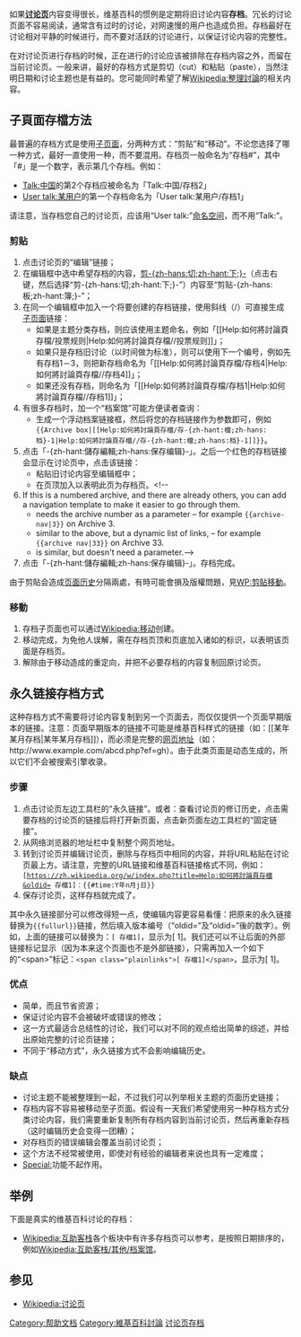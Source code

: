 {{Wikipedia how to|H:ARC|WP:ARCHIVE|WP:AATP|WP:存檔}}
如果'''[[Wikipedia:讨论页|讨论页]]'''内容变得很长，维基百科的惯例是定期将旧讨论内容'''存档'''。冗长的讨论页面不容易阅读，通常含有过时的讨论，对网速慢的用户也造成负担。存档最好在讨论相对平静的时候进行，而不要对活跃的讨论进行，以保证讨论内容的完整性。

在对讨论页进行存档的时候，正在进行的讨论应该被排除在存档内容之外，而留在当前讨论页。一般来讲，最好的存档方式是剪切（cut）和粘贴（paste），当然注明日期和讨论主题也是有益的。您可能同时希望了解[[Wikipedia:整理討論|Wikipedia:整理討論]]的相关内容。

==子頁面存檔方法==
最普遍的存档方式是使用[[Wikipedia:子页面|子页面]]，分两种方式：“剪贴”和“移动”。不论您选择了哪一种方式，最好一直使用一种，而不要混用。存档页一般命名为“存档#”，其中「#」是一个数字，表示第几个存档。例如：
*[[Talk:中国|Talk:中国]]的第2个存档应被命名为「Talk:中国/存档2」
*[[User_talk:某用户|User talk:某用户]]的第一个存档命名为「User talk:某用户/存档1」
请注意，当存档您自己的讨论页，应该用“User talk:”[[Wikipedia:命名空间|命名空间]]，而不用“Talk:”。

===剪贴===
#点击讨论页的“编辑”链接；
#在编辑框中选中希望存档的内容，[[剪下、复制、贴上|剪-{zh-hans:切;zh-hant:下;}-]]（点击右键，然后选择“剪-{zh-hans:切;zh-hant:下;}-”）内容至“剪贴-{zh-hans:板;zh-hant:簿;}-”；
#在同一个编辑框中加入一个将要创建的存档链接，使用斜线（/）可直接生成[[Wikipedia:子页面|子页面]]链接：
#*如果是主题分类存档，则应该使用主题命名，例如「<nowiki>[[Help:如何將討論頁存檔/</nowiki>投票规则<nowiki>|Help:如何將討論頁存檔//</nowiki>投票规则<nowiki>]]</nowiki>」；
#*如果只是存档旧讨论（以时间做为标准），则可以使用下一个编号，例如先有存档1－3，则把新存档命名为「<nowiki>[[Help:如何將討論頁存檔/</nowiki>存档4<nowiki>|Help:如何將討論頁存檔//</nowiki>存档4<nowiki>]]</nowiki>」；
#*如果还没有存档，则命名为「<nowiki>[[Help:如何將討論頁存檔/</nowiki>存档1<nowiki>|Help:如何將討論頁存檔//</nowiki>存档1<nowiki>]]</nowiki>」；
#有很多存档时，加一个“档案馆”可能方便读者查询：
#*<code>{{tl|Archive box}}</code>生成一个浮动档案链接框，然后将您的存档链接作为参数即可，例如<code><nowiki>{{Archive box|[[Help:如何將討論頁存檔/</nowiki>存-{zh-hant:檔;zh-hans:档}-<nowiki>1|Help:如何將討論頁存檔//</nowiki>存-{zh-hant:檔;zh-hans:档}-<nowiki>1]]}}</nowiki></code>。
#点击「-{zh-hant:儲存編輯;zh-hans:保存编辑}-」。之后一个红色的存档链接会显示在讨论页中，点击该链接：
#*粘贴旧讨论内容至编辑框中；
#*在页顶加入<code>{{tl|Talkarchive}}</code>以表明此页为存档页。<!--
#If this is a numbered archive, and there are already others, you can add a navigation template to make it easier to go through them.
#*<tt>'''{{tl|archive-nav}}'''</tt> needs the archive number as a parameter – for example <tt><nowiki>{{archive-nav|3}}</nowiki></tt> on Archive 3.
#*<tt>'''{{tl|archive nav}}'''</tt> similar to the above, but a dynamic list of links, – for example <tt><nowiki>{{archive nav|33}}</nowiki></tt> on Archive 33.
#*<tt>'''{{tl|atn}}'''</tt> is similar, but doesn't need a parameter.-->
#点击「-{zh-hant:儲存編輯;zh-hans:保存编辑}-」。存档完成。

由于剪貼会造成[[Wikipedia:页面历史|页面历史]]分隔兩處，有時可能會損及版權問題，見[[WP:剪貼移動|WP:剪貼移動]]。
<!--
====剪贴的優點====
*Discussions can be archived by topic, rather than chronologically. This may be appropriate on talk pages where certain topics have a tendency to come up again and again, and it is convenient to have all past discussion on an issue in one location. Archiving by topic is usually less appropriate for personal user talk pages.
*Unlike the [[#Permanent_link_archives_method|permanent link archiving method]], the archive can be edited for clarity. For instance, headers can be renamed to be more helpful, unsigned comments can be noted, irrelevant comments can be moved to a more appropriate place, chit chat can be removed, etc. (However, this kind of editing might be considered a mild form of [[Wikipedia:Refactoring_talk_pages|refactoring]].)
*The links used throughout the discussions remain indexed within Wikipedia. This may also be a disadvantage, as 'what links here' is often clogged with archives and user talk pages.
*Editors who have the article on their watch list will not have the archived talk page put on their watchlist, which happens when talk pages are archived by moving them.
*Unlike the [[#move_procedure|move procedure]] it does not reset the history of the page.

====剪貼的缺點====
*Unlike the [[#Permanent_link_archives_method|permanent link archiving method]], new users may accidentally reply to inactive discussions, and the page is open to vandalism.
*This method assumes good faith edits by the person creating the archive. When that trust breaks down, without the edit history on the archive page, it can be very complicated to prove that the archive is a genuine copy of the information being archived from the current talk page [http://en.wikipedia.org/w/index.php?title=Talk%3ABombing_of_Dresden_in_World_War_II%2FArchive_8&diff=10373037&oldid=10371033].
*Unlike the [[#move_procedure|move procedure]] archives are not automatically added to the watchlists of the editors already watching the main discussion page.
-->

===移動===
#存档子页面也可以通过[[Wikipedia:移动|Wikipedia:移动]]创建。
#移动完成，为免他人误解，需在存档页顶和页底加入诸如<code>{{tl|Talkarchive}}</code>的标识，以表明该页面是存档页。
#解除由于移动造成的重定向，并把不必要存档的内容复制回原讨论页。
<!--
=== Automated archival ===
[[User:Werdnabot|Werdnabot]] can create cut-and-paste archives for any discussion page (one that has "talk" in the namespace), by moving sections to a subpage when they have recieved no comments for a specified period of time. This should '''not''' be used on article talk pages; however, you are free to use it to archive [[Special:Mytalk|your own talk page]]. See [[User:Werdnabot/Archiver/Howto|User:Werdnabot/Archiver/Howto]] for instructions on setting this up.
-->

== 永久链接存档方式 ==
这种存档方式不需要将讨论内容复制到另一个页面去，而仅仅提供一个页面早期版本的链接。注意：页面早期版本的链接不可能是维基百科样式的链接（如：<nowiki>[[某年某月存</nowiki>档<nowiki>|某年某月存</nowiki>档<nowiki>]]</nowiki>），而必须是完整的[[网页地址|网页地址]]（如：<nowiki>http://www.example.com/abcd.php?ef=gh</nowiki>）。由于此类页面是动态生成的，所以它们不会被搜索引擎收录。

=== 步骤 ===
#点击讨论页左边工具栏的“永久链接”。或者：查看讨论页的修订历史，点击需要存档的讨论页的链接后将打开新页面，点击新页面左边工具栏的“固定链接”。
#从网络浏览器的地址栏中复制整个网页地址。
#转到讨论页并编辑讨论页，删除与存档页中相同的内容，并将URL粘贴在讨论页最上方。请注意，完整的URL链接和维基百科链接格式不同，例如：<code>[https://zh.wikipedia.org/w/index.php?title=Help:如何將討論頁存檔&oldid={{REVISIONID}} 存檔1]：{{#time:Y年n月j日}}</code>
#保存讨论页，这样存档就完成了。
其中永久链接部分可以修改得短一点，使编辑内容更容易看懂：把原来的永久链接替换为<code><nowiki>{{fullurl}}</nowiki></code>链接，然后填入版本编号（“oldid=”及“oldid=”後的数字）。例如，上面的链接可以替换为：<code>[{{tlm|fullurl|{{FULLPAGENAME}}|3=oldid={{REVISIONID}}}} 存檔1]</code>，显示为[{{fullurl:{{FULLPAGENAME}}|oldid={{REVISIONID}}}} {{lan|zh-hans=存档|zh-hant=存檔}}1]。我们还可以不让后面的外部链接标记显示（因为本来这个页面也不是外部链接），只需再加入一个如下的“<nowiki><span></nowiki>”标记：<code><nowiki><span class="plainlinks"></nowiki>[{{tlm|fullurl|{{FULLPAGENAME}}|3=oldid={{REVISIONID}}}} 存檔1]<nowiki></span></nowiki></code>，显示为<span class="plainlinks">[{{fullurl:{{FULLPAGENAME}}|oldid={{REVISIONID}}}} {{lan|zh-hans=存档|zh-hant=存檔}}1]</span>。

=== 优点 ===
*简单，而且节省资源；
*保证讨论内容不会被破坏或错误的修改；
*这一方式最适合总结性的讨论，我们可以对不同的观点给出简单的综述，并给出原始完整的讨论页链接；
*不同于“移动方式”，永久链接方式不会影响编辑历史。

=== 缺点 ===
*讨论主题不能被整理到一起，不过我们可以列举相关主题的页面历史链接；
*存档内容不容易被移动至子页面。假设有一天我们希望使用另一种存档方式分类讨论内容，我们需要重新复制所有存档内容到当前讨论页，然后再重新存档（这时编辑历史会变得一团糟）；
*对存档页的错误编辑会覆盖当前讨论页；
*这个方法不经常被使用，即使对有经验的编辑者来说也具有一定难度；
*[[{{#special:whatlinkshere}}|Special:{{int:whatlinkshere}}]]功能不起作用。

==举例==
下面是真实的维基百科讨论的存档：
*[[Wikipedia:互助客栈|Wikipedia:互助客栈]]各个板块中有许多存档页可以参考，是按照日期排序的，例如[[Wikipedia:互助客栈/其他/档案馆|Wikipedia:互助客栈/其他/档案馆]]。

==参见==
*[[Wikipedia:讨论页|Wikipedia:讨论页]]

{{存檔模板}}

[[Category:帮助文档|Category:帮助文档]]
[[Category:維基百科討論|Category:維基百科討論]]
[[Category:讨论页存档|]]